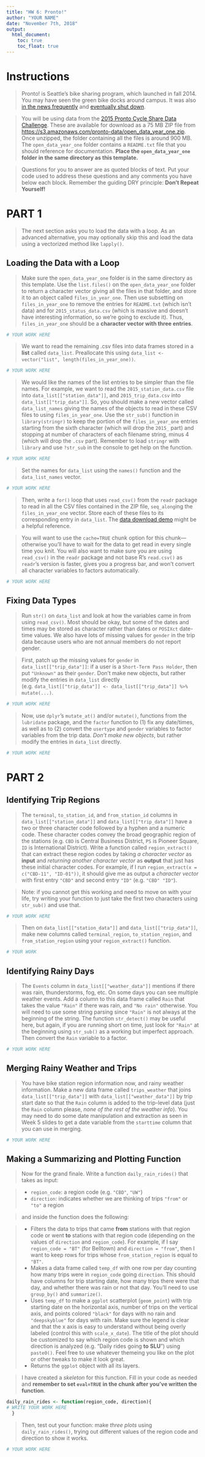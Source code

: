 ```yaml
---
title: "HW 6: Pronto!"
author: "YOUR NAME"
date: "November 7th, 2018"
output:
  html_document:
    toc: true
    toc_float: true
---
```


# Instructions

> Pronto! is Seattle's bike sharing program, which launched in fall 2014. You may have seen the green bike docks around campus. It was also [in the news frequently](http://www.king5.com/news/local/seattle/city-launches-investigation-into-sdot-director-over-pronto-ties/97249954) and [eventually shut down](http://www.seattletimes.com/seattle-news/transportation/seattle-pronto-bike-share-shutting-down-friday/).

> You will be using data from the [2015 Pronto Cycle Share Data Challenge](https://www.prontocycleshare.com/datachallenge). These are available for download as a 75 MB ZIP file from <https://s3.amazonaws.com/pronto-data/open_data_year_one.zip>. Once unzipped, the folder containing all the files is around 900 MB. The `open_data_year_one` folder contains a `README.txt` file that you should reference for documentation. **Place the `open_data_year_one` folder in the same directory as this template.**

> Questions for you to answer are as quoted blocks of text. Put your code used to address these questions and any comments you have below each block. Remember the guiding DRY principle: **Don't Repeat Yourself!**


# PART 1

> The next section asks you to load the data with a loop. As an advanced alternative, you may optionally skip this and load the data using a vectorized method like `lapply()`.

## Loading the Data with a Loop

> Make sure the `open_data_year_one` folder is in the same directory as this template. Use the `list.files()` on the `open_data_year_one` folder to return a character vector giving all the files in that folder, and store it to an object called `files_in_year_one`. Then use subsetting on `files_in_year_one` to remove the entries for `README.txt` (which isn't data) and for `2015_status_data.csv` (which is massive and doesn't have interesting information, so we're going to exclude it). Thus, `files_in_year_one` should be a **character vector with three entries**.

```r
# YOUR WORK HERE
```

> We want to read the remaining .csv files into data frames stored in a **list** called `data_list`. Preallocate this using `data_list <- vector("list", length(files_in_year_one))`.

```r
# YOUR WORK HERE
```

> We would like the names of the list entries to be simpler than the file names. For example, we want to read the `2015_station_data.csv` file into `data_list[["station_data"]]`, and `2015_trip_data.csv` into `data_list[["trip_data"]]`. So, you should make a new vector called `data_list_names` giving the names of the objects to read in these CSV files to using `files_in_year_one`. Use the `str_sub()` function in `library(stringr)` to keep the portion of the `files_in_year_one` entries starting from the sixth character (which will drop the `2015_` part) and stopping at number of characters of each filename string, minus 4 (which will drop the `.csv` part). Remember to load `stringr` with `library` and use `?str_sub` in the console to get help on the function. 

```r
# YOUR WORK HERE
```

> Set the names for `data_list` using the `names()` function and the `data_list_names` vector.

```r
# YOUR WORK HERE
```

> Then, write a `for()` loop that uses `read_csv()` from the `readr` package to read in all the CSV files contained in the ZIP file, `seq_along`ing the `files_in_year_one` vector. Store each of these files to its corresponding entry in `data_list`. The [data download demo](https://rebeccaferrell.github.io/CSSS508/Lectures/data_download_demo.html) might be a helpful reference.

> You will want to use the `cache=TRUE` chunk option for this chunk---otherwise you'll have to wait for the data to get read in every single time you knit. You will also want to make sure you are using `read_csv()` in the `readr` package and not base R's `read.csv()` as `readr`'s version is faster, gives you a progress bar, and won't convert all character variables to factors automatically.

```r
# YOUR WORK HERE
```

## Fixing Data Types

> Run `str()` on `data_list` and look at how the variables came in from using `read_csv()`. Most should be okay, but some of the dates and times may be stored as character rather than dates or `POSIXct` date-time values. We also have lots of missing values for `gender` in the trip data because users who are not annual members do not report gender. 

> First, patch up the missing values for `gender` in `data_list[["trip_data"]]`: if a user is a `Short-Term Pass Holder`, then put `"Unknown"` as their `gender`. Don't make new objects, but rather modify the entries in `data_list` directly (e.g. `data_list[["trip_data"]] <- data_list[["trip_data"]] %>% mutate(...)`.

```r
# YOUR WORK HERE
```

> Now, use `dplyr`'s `mutate_at()` and/or `mutate()`, functions from the `lubridate` package, and the `factor` function to (1) fix any date/times, as well as to (2) convert the `usertype` and `gender` variables to factor variables from the trip data. *Don't make new objects*, but rather modify the entries in `data_list` directly.

```r
# YOUR WORK HERE
```

# PART 2

## Identifying Trip Regions

> The `terminal`, `to_station_id`, and `from_station_id` columns in `data_list[["station_data"]]` and `data_list[["trip_data"]]` have a two or three character code followed by a hyphen and a numeric code. These character codes convey the broad geographic region of the stations (e.g. `CBD` is Central Business District, `PS` is Pioneer Square, `ID` is International District). Write a function called `region_extract()` that can extract these region codes by taking *a character vector* as **input** and *returning another character vector* as **output** that just has these initial character codes. For example, if I run `region_extract(x = c("CBD-11", "ID-01"))`, it should give me as output a *character vector* with first entry `"CBD"` and second entry `"ID"` (e.g. `"CBD" "ID"`).

> Note: if you cannot get this working and need to move on with your life, try writing your function to just take the first two characters using `str_sub()` and use that.

```r
# YOUR WORK HERE
```

> Then on `data_list[["station_data"]]` and `data_list[["trip_data"]]`, make new columns called `terminal_region`, `to_station_region`, and `from_station_region` using your `region_extract()` function.

```r
# YOUR WORK
```

## Identifying Rainy Days

> The `Events` column in `data_list[["weather_data"]]` mentions if there was rain, thunderstorms, fog, etc. On some days you can see multiple weather events. Add a column to this data frame called `Rain` that takes the value `"Rain"` if there was rain, and `"No rain"` otherwise. You will need to use some string parsing since `"Rain"` is not always at the beginning of the string. The function `str_detect()` may be useful here, but again, if you are running short on time, just look for `"Rain"` at the beginning using `str_sub()` as a working but imperfect approach. Then convert the `Rain` variable to a factor.

```r
# YOUR WORK HERE
```

## Merging Rainy Weather and Trips

> You have bike station region information now, and rainy weather information. Make a new data frame called `trips_weather` that joins `data_list[["trip_data"]]` with `data_list[["weather_data"]]` by trip start date so that the `Rain` column is added to the trip-level data (just the `Rain` column please, *none of the rest of the weather info*). You may need to do some date manipulation and extraction as seen in Week 5 slides to get a date variable from the `starttime` column that you can use in merging.

```r
# YOUR WORK HERE
```

## Making a Summarizing and Plotting Function

> Now for the grand finale. Write a function `daily_rain_rides()` that takes as input:

> * `region_code`: a region code (e.g. `"CBD"`, `"UW"`)
> * `direction`: indicates whether we are thinking of trips `"from"` or  `"to"` a region

> and inside the function does the following:

> * Filters the data to trips that came **from** stations with that region code or went **to** stations with that region code (depending on the values of `direction` and `region_code`). For example, if I say `region_code = "BT"` (for Belltown) and `direction = "from"`, then I want to keep rows for trips whose `from_station_region` is equal to `"BT"`.
> * Makes a data frame called `temp_df` with one row per day counting how many trips were in `region_code` going `direction`. This should have columns for trip starting date, how many trips there were that day, and whether there was rain or not that day. You'll need to use `group_by()` and `summarize()`.
> * Uses `temp_df` to make a `ggplot` scatterplot (`geom_point`) with trip starting date on the horizontal axis, number of trips on the vertical axis, and points colored `"black"` for days with no rain and `"deepskyblue"` for days with rain. Make sure the legend is clear and that the x axis is easy to understand without being overly labeled (control this with `scale_x_date`). The title of the plot should be customized to say which region code is shown and which direction is analyzed (e.g. "Daily rides going **to** **SLU**") using `paste0()`. Feel free to use whatever themeing you like on the plot or other tweaks to make it look great.
* Returns the `ggplot` object with all its layers.

> I have created a *skeleton* for this function. Fill in your code as needed and **remember to set `eval=TRUE` in the chunk after you've written the function**.

```r
daily_rain_rides <- function(region_code, direction){
# WRITE YOUR WORK HERE
  }
```

> Then, test out your function: make *three plots* using `daily_rain_rides()`, trying out different values of the region code and direction to show it works.

```r
# YOUR WORK HERE
```